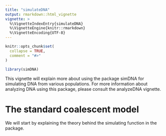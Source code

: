 ```yaml
---
title: "simulateDNA"
output: rmarkdown::html_vignette
vignette: >
  %\VignetteIndexEntry{simulateDNA}
  %\VignetteEngine{knitr::rmarkdown}
  %\VignetteEncoding{UTF-8}
---
```


```r
knitr::opts_chunk$set(
  collapse = TRUE,
  comment = "#>"
)
```

```r
library(simDNA)
```

This vignette will explain more about using the package simDNA for simulating DNA from various populations. For more information about analyzing DNA using this package, please consult the analyzeDNA vignette.

# The standard coalescent model
We will start by explaining the theory behind the simulating function \verb|simDNAseq| in the \verb|simDNA| package.



